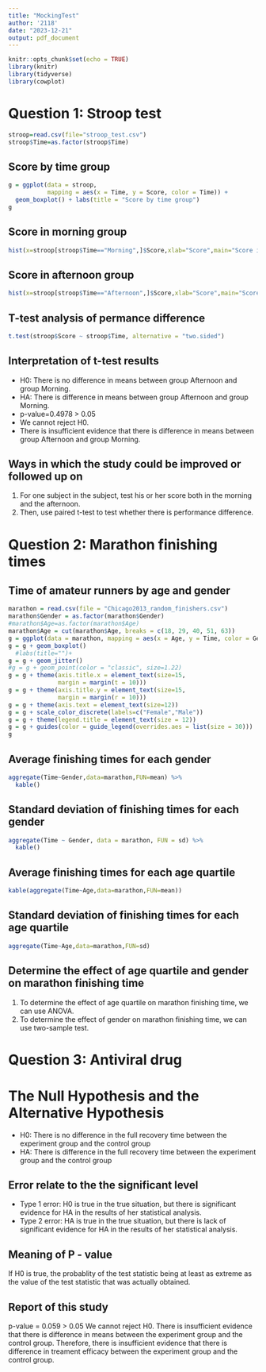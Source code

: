 ```yaml
---
title: "MockingTest"
author: '2118'
date: "2023-12-21"
output: pdf_document
---
```


```r
knitr::opts_chunk$set(echo = TRUE)
library(knitr)
library(tidyverse)
library(cowplot)
```

# Question 1: Stroop test


```r
stroop=read.csv(file="stroop_test.csv")
stroop$Time=as.factor(stroop$Time)
```

## Score by time group

```r
g = ggplot(data = stroop,
           mapping = aes(x = Time, y = Score, color = Time)) +
  geom_boxplot() + labs(title = "Score by time group")
g
```

## Score in morning group

```r
hist(x=stroop[stroop$Time=="Morning",]$Score,xlab="Score",main="Score in morning group")
```

## Score in afternoon group

```r
hist(x=stroop[stroop$Time=="Afternoon",]$Score,xlab="Score",main="Score in morning group")
```

## T-test analysis of permance difference

```r
t.test(stroop$Score ~ stroop$Time, alternative = "two.sided")
```

## Interpretation of t-test results
- H0: There is no difference in means between group Afternoon and group Morning.
- HA: There is difference in means between group Afternoon and group Morning.
- p-value=0.4978 > 0.05
- We cannot reject H0.
- There is insufficient evidence that there is difference in means between group Afternoon and group Morning.

## Ways in which the study could be improved or followed up on
1. For one subject in the subject, test his or her score both in the morning and the afternoon.
2. Then, use paired t-test to test whether there is performance difference.

# Question 2: Marathon finishing times

## Time of amateur runners by age and gender

```r
marathon = read.csv(file = "Chicago2013_random_finishers.csv")
marathon$Gender = as.factor(marathon$Gender)
#marathon$Age=as.factor(marathon$Age)
marathon$Age = cut(marathon$Age, breaks = c(18, 29, 40, 51, 63))
g = ggplot(data = marathon, mapping = aes(x = Age, y = Time, color = Gender))
g = g + geom_boxplot()
  #labs(title="")+
g = g + geom_jitter()
#g = g + geom_point(color = "classic", size=1.22)
g = g + theme(axis.title.x = element_text(size=15,
              margin = margin(t = 10)))
g = g + theme(axis.title.y = element_text(size=15,
              margin = margin(r = 10)))
g = g + theme(axis.text = element_text(size=12))
g = g + scale_color_discrete(labels=c("Female","Male"))
g = g + theme(legend.title = element_text(size = 12))
g = g + guides(color = guide_legend(overrides.aes = list(size = 30)))
g
```

## Average finishing times for each gender

```r
aggregate(Time~Gender,data=marathon,FUN=mean) %>%
  kable()
```

## Standard deviation of finishing times for each gender
```r
aggregate(Time ~ Gender, data = marathon, FUN = sd) %>%
  kable()
```

## Average finishing times for each age quartile
```r
kable(aggregate(Time~Age,data=marathon,FUN=mean))
```

## Standard deviation of finishing times for each age quartile
```r
aggregate(Time~Age,data=marathon,FUN=sd)
```

## Determine the effect of age quartile and gender on marathon finishing time

1. To determine the effect of age quartile on marathon finishing time, we can use ANOVA.
2. To determine the effect of gender on marathon finishing time, we can use two-sample test.

# Question 3: Antiviral drug

# The Null Hypothesis and the Alternative Hypothesis
- H0: There is no difference in the full recovery time between the experiment group and the control group
- HA: There is difference in the full recovery time between the experiment group and the control group

## Error relate to the the significant level
- Type 1 error: H0 is true in the true situation, but there is significant evidence for HA in the results of her statistical analysis.
- Type 2 error: HA is true in the true situation, but there is lack of significant evidence for HA in the results of her statistical analysis.

## Meaning of P - value

If H0 is true, the probablity of the test statistic being at least as extreme as the value of the test statistic that was actually obtained.

## Report of this study

p-value = 0.059 > 0.05
We cannot reject H0.
There is insufficient evidence that there is difference in means between the experiment group and the control group.
Therefore, there is insufficient evidence that there is difference in treament efficacy  between the experiment group and the control group.